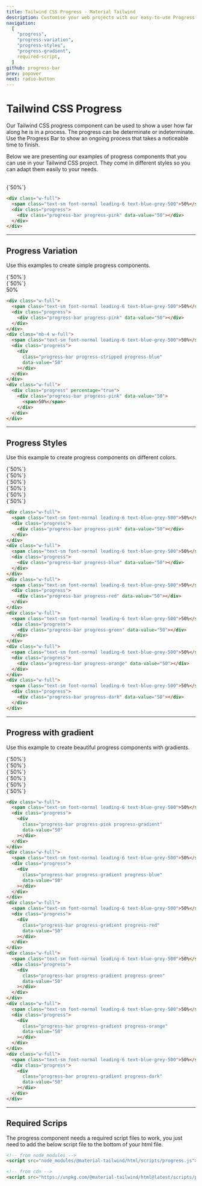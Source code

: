 ```yaml
---
title: Tailwind CSS Progress - Material Tailwind
description: Customise your web projects with our easy-to-use Progress component for Tailwind CSS using Material Design guidelines.
navigation:
  [
    "progress",
    "progress-variation",
    "progress-styles",
    "progress-gradient",
    required-script,
  ]
github: progress-bar
prev: popover
next: radio-button
---
```


# Tailwind CSS Progress

Our Tailwind CSS progress component can be used to show a user how far along he is in a process. The progress can be determinate or indeterminate. Use the Progress Bar to show an ongoing process that takes a noticeable time to finish.

Below we are presenting our examples of progress components that you can use in your Tailwind CSS project. They come in different styles so you can adapt them easily to your needs.

<br />

<ComponentDemo id="progress">
  <div className="w-full">
    <span className="text-sm font-normal leading-6 text-blue-grey-500">
      {`50%`}
    </span>
    <div className="progress">
      <div className="progress-bar progress-pink" data-value="50"></div>
    </div>
  </div>
</ComponentDemo>

```html
<div class="w-full">
  <span class="text-sm font-normal leading-6 text-blue-grey-500">50%</span>
  <div class="progress">
    <div class="progress-bar progress-pink" data-value="50"></div>
  </div>
</div>
```

---

## Progress Variation

Use this examples to create simple progress components.

<ComponentDemo id="progress-variation">
  <div className="w-full">
    <span className="text-sm font-normal leading-6 text-blue-grey-500">
      {`50%`}
    </span>
    <div className="progress">
      <div className="progress-bar progress-pink" data-value="50"></div>
    </div>
  </div>
  <div className="mb-4 w-full">
    <span className="text-sm font-normal leading-6 text-blue-grey-500">
      {`50%`}
    </span>
    <div className="progress">
      <div
        className="progress-bar progress-stripped progress-blue"
        data-value="50"
      ></div>
    </div>
  </div>
  <div className="w-full">
    <div className="progress" percentage="true">
      <div className="progress-bar progress-pink" data-value="50">
        <span>50%</span>
      </div>
    </div>
  </div>
</ComponentDemo>

```html
<div class="w-full">
  <span class="text-sm font-normal leading-6 text-blue-grey-500">50%</span>
  <div class="progress">
    <div class="progress-bar progress-pink" data-value="50"></div>
  </div>
</div>
<div class="mb-4 w-full">
  <span class="text-sm font-normal leading-6 text-blue-grey-500">50%</span>
  <div class="progress">
    <div
      class="progress-bar progress-stripped progress-blue"
      data-value="50"
    ></div>
  </div>
</div>
<div class="w-full">
  <div class="progress" percentage="true">
    <div class="progress-bar progress-pink" data-value="50">
      <span>50%</span>
    </div>
  </div>
</div>
```

---

## Progress Styles

Use this example to create progress components on different colors.

<ComponentDemo id="progress">
  <div className="w-full">
    <span className="text-sm font-normal leading-6 text-blue-grey-500">
      {`50%`}
    </span>
    <div className="progress">
      <div className="progress-bar progress-pink" data-value="50"></div>
    </div>
  </div>
  <div className="w-full">
    <span className="text-sm font-normal leading-6 text-blue-grey-500">
      {`50%`}
    </span>
    <div className="progress">
      <div className="progress-bar progress-blue" data-value="50"></div>
    </div>
  </div>
  <div className="w-full">
    <span className="text-sm font-normal leading-6 text-blue-grey-500">
      {`50%`}
    </span>
    <div className="progress">
      <div className="progress-bar progress-red" data-value="50"></div>
    </div>
  </div>
  <div className="w-full">
    <span className="text-sm font-normal leading-6 text-blue-grey-500">
      {`50%`}
    </span>
    <div className="progress">
      <div className="progress-bar progress-green" data-value="50"></div>
    </div>
  </div>
  <div className="w-full">
    <span className="text-sm font-normal leading-6 text-blue-grey-500">
      {`50%`}
    </span>
    <div className="progress">
      <div className="progress-bar progress-orange" data-value="50"></div>
    </div>
  </div>
  <div className="w-full">
    <span className="text-sm font-normal leading-6 text-blue-grey-500">
      {`50%`}
    </span>
    <div className="progress">
      <div className="progress-bar progress-dark" data-value="50"></div>
    </div>
  </div>
</ComponentDemo>

```html
<div class="w-full">
  <span class="text-sm font-normal leading-6 text-blue-grey-500">50%</span>
  <div class="progress">
    <div class="progress-bar progress-pink" data-value="50"></div>
  </div>
</div>
<div class="w-full">
  <span class="text-sm font-normal leading-6 text-blue-grey-500">50%</span>
  <div class="progress">
    <div class="progress-bar progress-blue" data-value="50"></div>
  </div>
</div>
<div class="w-full">
  <span class="text-sm font-normal leading-6 text-blue-grey-500">50%</span>
  <div class="progress">
    <div class="progress-bar progress-red" data-value="50"></div>
  </div>
</div>
<div class="w-full">
  <span class="text-sm font-normal leading-6 text-blue-grey-500">50%</span>
  <div class="progress">
    <div class="progress-bar progress-green" data-value="50"></div>
  </div>
</div>
<div class="w-full">
  <span class="text-sm font-normal leading-6 text-blue-grey-500">50%</span>
  <div class="progress">
    <div class="progress-bar progress-orange" data-value="50"></div>
  </div>
</div>
<div class="w-full">
  <span class="text-sm font-normal leading-6 text-blue-grey-500">50%</span>
  <div class="progress">
    <div class="progress-bar progress-dark" data-value="50"></div>
  </div>
</div>
```

---

## Progress with gradient

Use this example to create beautiful progress components with gradients.

<ComponentDemo id="progress-gradient">
  <div className="w-full">
    <span className="text-sm font-normal leading-6 text-blue-grey-500">
      {`50%`}
    </span>
    <div className="progress">
      <div
        className="progress-bar progress-pink progress-gradient"
        data-value="50"
      ></div>
    </div>
  </div>
  <div className="w-full">
    <span className="text-sm font-normal leading-6 text-blue-grey-500">
      {`50%`}
    </span>
    <div className="progress">
      <div
        className="progress-bar progress-gradient progress-blue"
        data-value="50"
      ></div>
    </div>
  </div>
  <div className="w-full">
    <span className="text-sm font-normal leading-6 text-blue-grey-500">
      {`50%`}
    </span>
    <div className="progress">
      <div
        className="progress-bar progress-gradient progress-red"
        data-value="50"
      ></div>
    </div>
  </div>
  <div className="w-full">
    <span className="text-sm font-normal leading-6 text-blue-grey-500">
      {`50%`}
    </span>
    <div className="progress">
      <div
        className="progress-bar progress-gradient progress-green"
        data-value="50"
      ></div>
    </div>
  </div>
  <div className="w-full">
    <span className="text-sm font-normal leading-6 text-blue-grey-500">
      {`50%`}
    </span>
    <div className="progress">
      <div
        className="progress-bar progress-gradient progress-orange"
        data-value="50"
      ></div>
    </div>
  </div>
  <div className="w-full">
    <span className="text-sm font-normal leading-6 text-blue-grey-500">
      {`50%`}
    </span>
    <div className="progress">
      <div
        className="progress-bar progress-gradient progress-dark"
        data-value="50"
      ></div>
    </div>
  </div>
</ComponentDemo>

```html
<div class="w-full">
  <span class="text-sm font-normal leading-6 text-blue-grey-500">50%</span>
  <div class="progress">
    <div
      class="progress-bar progress-pink progress-gradient"
      data-value="50"
    ></div>
  </div>
</div>
<div class="w-full">
  <span class="text-sm font-normal leading-6 text-blue-grey-500">50%</span>
  <div class="progress">
    <div
      class="progress-bar progress-gradient progress-blue"
      data-value="50"
    ></div>
  </div>
</div>
<div class="w-full">
  <span class="text-sm font-normal leading-6 text-blue-grey-500">50%</span>
  <div class="progress">
    <div
      class="progress-bar progress-gradient progress-red"
      data-value="50"
    ></div>
  </div>
</div>
<div class="w-full">
  <span class="text-sm font-normal leading-6 text-blue-grey-500">50%</span>
  <div class="progress">
    <div
      class="progress-bar progress-gradient progress-green"
      data-value="50"
    ></div>
  </div>
</div>
<div class="w-full">
  <span class="text-sm font-normal leading-6 text-blue-grey-500">50%</span>
  <div class="progress">
    <div
      class="progress-bar progress-gradient progress-orange"
      data-value="50"
    ></div>
  </div>
</div>
<div class="w-full">
  <span class="text-sm font-normal leading-6 text-blue-grey-500">50%</span>
  <div class="progress">
    <div
      class="progress-bar progress-gradient progress-dark"
      data-value="50"
    ></div>
  </div>
</div>
```

---

## Required Scrips

<span id="required-script" className="scroll-mt-56" />

The progress component needs a required script files to work, you just need to add the below script file to the bottom of your html file.

```html
<!-- from node_modules -->
<script src="node_modules/@material-tailwind/html/scripts/progress.js"></script>

<!-- from cdn -->
<script src="https://unpkg.com/@material-tailwind/html@latest/scripts/progress.js"></script>
```
